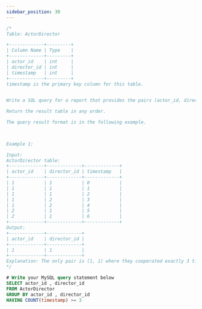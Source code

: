```yaml
---
sidebar_position: 30
---
```


```sql
/*
Table: ActorDirector

+-------------+---------+
| Column Name | Type    |
+-------------+---------+
| actor_id    | int     |
| director_id | int     |
| timestamp   | int     |
+-------------+---------+
timestamp is the primary key column for this table.
 

Write a SQL query for a report that provides the pairs (actor_id, director_id) where the actor has cooperated with the director at least three times.

Return the result table in any order.

The query result format is in the following example.

 

Example 1:

Input: 
ActorDirector table:
+-------------+-------------+-------------+
| actor_id    | director_id | timestamp   |
+-------------+-------------+-------------+
| 1           | 1           | 0           |
| 1           | 1           | 1           |
| 1           | 1           | 2           |
| 1           | 2           | 3           |
| 1           | 2           | 4           |
| 2           | 1           | 5           |
| 2           | 1           | 6           |
+-------------+-------------+-------------+
Output: 
+-------------+-------------+
| actor_id    | director_id |
+-------------+-------------+
| 1           | 1           |
+-------------+-------------+
Explanation: The only pair is (1, 1) where they cooperated exactly 3 times.
*/

# Write your MySQL query statement below
SELECT actor_id , director_id 
FROM ActorDirector
GROUP BY actor_id , director_id 
HAVING COUNT(timestamp) >= 3
```
